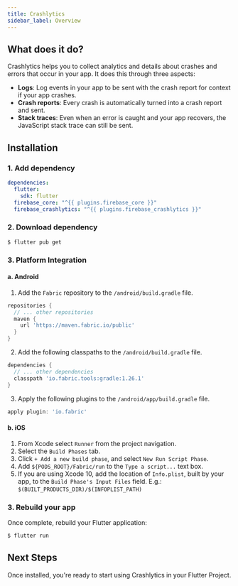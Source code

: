 ```yaml
---
title: Crashlytics
sidebar_label: Overview
---
```


##  What does it do?

Crashlytics helps you to collect analytics and details about crashes and errors that occur in your app. It does this through three aspects:

- **Logs**: Log events in your app to be sent with the crash report for context if your app crashes.
- **Crash reports**: Every crash is automatically turned into a crash report and sent.
- **Stack traces**: Even when an error is caught and your app recovers, the JavaScript stack trace can still be sent.

<YouTube id="k_mdNRZzd30"/>

## Installation

### 1. Add dependency

```yaml {5} title="pubspec.yaml"
dependencies:
  flutter:
    sdk: flutter
  firebase_core: "^{{ plugins.firebase_core }}"
  firebase_crashlytics: "^{{ plugins.firebase_crashlytics }}"
```

### 2. Download dependency

```
$ flutter pub get
```

### 3. Platform Integration

#### a. Android

1. Add the `Fabric` repository to the `/android/build.gradle` file.

```dart
repositories {
  // ... other repositories
  maven {
    url 'https://maven.fabric.io/public'
  }
}
```

2. Add the following classpaths to the `/android/build.gradle` file.

```dart
dependencies {
  // ... other dependencies
  classpath 'io.fabric.tools:gradle:1.26.1'
}
```

3. Apply the following plugins to the `/android/app/build.gradle` file.

```dart
apply plugin: 'io.fabric'
```

#### b. iOS

1. From Xcode select `Runner` from the project navigation.
2. Select the `Build Phases` tab.
3. Click `+ Add a new build phase`, and select `New Run Script Phase`.
4. Add `${PODS_ROOT}/Fabric/run` to the `Type a script...` text box.
5. If you are using Xcode 10, add the location of `Info.plist`, built by your app, to the `Build Phase's Input Files` field.
E.g.: `$(BUILT_PRODUCTS_DIR)/$(INFOPLIST_PATH)`

### 3. Rebuild your app

Once complete, rebuild your Flutter application:

```bash
$ flutter run
```

## Next Steps

Once installed, you're ready to start using Crashlytics in your Flutter Project.
